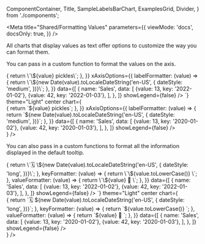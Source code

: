   ComponentContainer,
  Title,
  SampleLabelsBarChart,
  ExamplesGrid,
  Divider,
} from './components';

<Meta
  title="Shared/Formatting Values"
  parameters={{
    viewMode: 'docs',
    docsOnly: true,
  }}
/>

<Title>🏭 Formatting Values</Title>

All charts that display values as text offer options to customize the way you can format them.

<Divider noLine />
<Title type="h2">Axis Values</Title>

You can pass in a custom function to format the values on the axis.

<ExamplesGrid cols={1}>
  <ComponentContainer
    codeSample={`
  <LineChart
  theme="Light"
  yAxisOptions={{
    labelFormatter: (value) => {
      return \`\${value} pickles\`;
    },
  }}
  xAxisOptions={{
    labelFormatter: (value) => {
      return \`\${new Date(value).toLocaleDateString('en-US', {
        dateStyle: 'medium',
      })}\`;
    },
  }}
  data={[
    {
      name: 'Sales',
      data: [
        {value: 13, key: '2022-01-02'},
        {value: 42, key: '2022-01-03'},
      ],
    },
  ]}
  showLegend={false}
/>
    `}
    theme="Light"
    center
    chart={
      <div
        style={{
          width: '100%',
          display: 'block',
          position: 'absolute',
          height: '140px',
          paddingTop: '20px',
        }}
      >
        <PolarisVizProvider
          themes={{
            Default: {
              chartContainer: {
                borderRadius: '0',
                padding: '0',
                backgroundColor: 'black',
              },
            },
          }}
        >
          <LineChart
            theme="Light"
            yAxisOptions={{
              labelFormatter: (value) => {
                return `${value} pickles`;
              },
            }}
            xAxisOptions={{
              labelFormatter: (value) => {
                return `${new Date(value).toLocaleDateString('en-US', {
                  dateStyle: 'medium',
                })}`;
              },
            }}
            data={[
              {
                name: 'Sales',
                data: [
                  {value: 13, key: '2020-01-02'},
                  {value: 42, key: '2020-01-03'},
                ],
              },
            ]}
            showLegend={false}
          />
        </PolarisVizProvider>
      </div>
    }
  />
</ExamplesGrid>

<Divider noLine />

<Title type="h2">Tooltip Values</Title>

You can also pass in a custom functions to format all the information displayed in the default tooltip.

<ExamplesGrid cols={1}>
  <ComponentContainer
    codeSample={`
  <LineChart
  theme="Light"
  tooltipOptions={{
    titleFormatter: (value) => {
      return \`🗓 \${new Date(value).toLocaleDateString('en-US', {
        dateStyle: 'long',
      })}\`;
    },
    keyFormatter: (value) => {
      return \`\${value.toLowerCase()} \`;
    },
    valueFormatter: (value) => {
      return \`\${value} 🥒 \`;
    },
  }}
  data={[
    {
      name: 'Sales',
      data: [
        {value: 13, key: '2022-01-02'},
        {value: 42, key: '2022-01-03'},
      ],
    },
  ]}
  showLegend={false}
/>
    `}
    theme="Light"
    center
    chart={
      <div
        style={{
          width: '100%',
          display: 'block',
          position: 'absolute',
          height: '140px',
          paddingTop: '20px',
        }}
      >
        <PolarisVizProvider
          themes={{
            Default: {
              chartContainer: {
                borderRadius: '0',
                padding: '0',
                backgroundColor: 'black',
              },
            },
          }}
        >
          <LineChart
            theme="Light"
            tooltipOptions={{
              titleFormatter: (value) => {
                return `🗓 ${new Date(value).toLocaleDateString('en-US', {
                  dateStyle: 'long',
                })}`;
              },
              keyFormatter: (value) => {
                return `${value.toLowerCase()} `;
              },
              valueFormatter: (value) => {
                return `${value} 🥒 `;
              },
            }}
            data={[
              {
                name: 'Sales',
                data: [
                  {value: 13, key: '2020-01-02'},
                  {value: 42, key: '2020-01-03'},
                ],
              },
            ]}
            showLegend={false}
          />
        </PolarisVizProvider>
      </div>
    }
  />
</ExamplesGrid>
